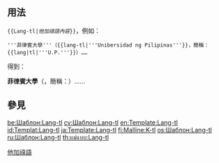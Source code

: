 <includeonly><!-- 在這裡加入模板的保護標識 --></includeonly><noinclude>{{template doc page viewed directly}}</noinclude>
<!-- 在本行下編輯模板說明 -->

== 用法 ==
<code><nowiki>{{Lang-tl|</nowiki>''他加祿語內容''<nowiki>}}</nowiki></code>，例如：
<pre>'''菲律賓大學'''（{{lang-tl|'''Unibersidad ng Pilipinas'''}}，簡稱：{{lang|tl|'''U.P.'''}}）……</pre>

得到：

'''菲律賓大學'''（{{lang-tl|'''Unibersidad ng Pilipinas'''}}，簡稱：{{lang|tl|'''U.P.'''}}）……

== 參見 ==

<includeonly>
<!-- 本行下加入模板的分類 -->
[[Category:多语言支持模板|他加祿語]]
<!-- 本行下加入模板的跨語言鏈接 -->
[[be:Шаблон:Lang-tl]]
[[cv:Шаблон:Lang-tl]]
[[en:Template:Lang-tl]]
[[id:Templat:Lang-tl]]
[[ja:Template:Lang-tl]]
[[fi:Malline:K-tl]]
[[os:Шаблон:Lang-tl]]
[[ru:Шаблон:Lang-tl]]
[[th:แม่แบบ:Lang-tl]]
</includeonly>